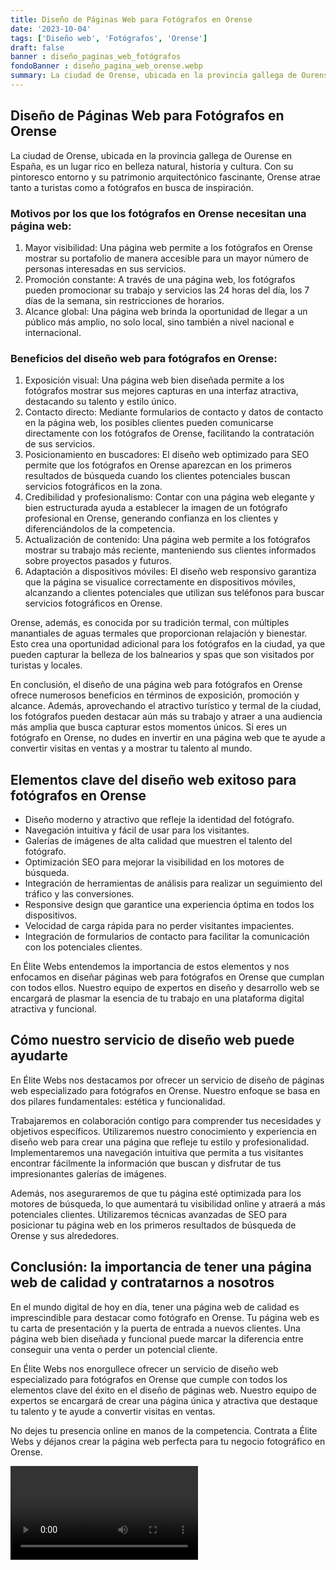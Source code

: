 ```yaml
---
title: Diseño de Páginas Web para Fotógrafos en Orense
date: '2023-10-04'
tags: ['Diseño web', 'Fotógrafos', 'Orense']
draft: false
banner : diseño_paginas_web_fotógrafos
fondoBanner : diseño_pagina_web_orense.webp
summary: La ciudad de Orense, ubicada en la provincia gallega de Ourense en España, es un lugar rico en belleza natural, historia y cultura. Con su pintoresco entorno y su patrimonio arquitectónico fascinante, Orense atrae tanto a turistas como a fotógrafos en busca de inspiración.
---
```


## Diseño de Páginas Web para Fotógrafos en Orense

La ciudad de Orense, ubicada en la provincia gallega de Ourense en España, es un lugar rico en belleza natural, historia y cultura. Con su pintoresco entorno y su patrimonio arquitectónico fascinante, Orense atrae tanto a turistas como a fotógrafos en busca de inspiración.

### Motivos por los que los fotógrafos en Orense necesitan una página web:
1. Mayor visibilidad: Una página web permite a los fotógrafos en Orense mostrar su portafolio de manera accesible para un mayor número de personas interesadas en sus servicios.
2. Promoción constante: A través de una página web, los fotógrafos pueden promocionar su trabajo y servicios las 24 horas del día, los 7 días de la semana, sin restricciones de horarios.
3. Alcance global: Una página web brinda la oportunidad de llegar a un público más amplio, no solo local, sino también a nivel nacional e internacional.

### Beneficios del diseño web para fotógrafos en Orense:
1. Exposición visual: Una página web bien diseñada permite a los fotógrafos mostrar sus mejores capturas en una interfaz atractiva, destacando su talento y estilo único.
2. Contacto directo: Mediante formularios de contacto y datos de contacto en la página web, los posibles clientes pueden comunicarse directamente con los fotógrafos de Orense, facilitando la contratación de sus servicios.
3. Posicionamiento en buscadores: El diseño web optimizado para SEO permite que los fotógrafos en Orense aparezcan en los primeros resultados de búsqueda cuando los clientes potenciales buscan servicios fotográficos en la zona.
4. Credibilidad y profesionalismo: Contar con una página web elegante y bien estructurada ayuda a establecer la imagen de un fotógrafo profesional en Orense, generando confianza en los clientes y diferenciándolos de la competencia.
5. Actualización de contenido: Una página web permite a los fotógrafos mostrar su trabajo más reciente, manteniendo sus clientes informados sobre proyectos pasados y futuros.
6. Adaptación a dispositivos móviles: El diseño web responsivo garantiza que la página se visualice correctamente en dispositivos móviles, alcanzando a clientes potenciales que utilizan sus teléfonos para buscar servicios fotográficos en Orense.

Orense, además, es conocida por su tradición termal, con múltiples manantiales de aguas termales que proporcionan relajación y bienestar. Esto crea una oportunidad adicional para los fotógrafos en la ciudad, ya que pueden capturar la belleza de los balnearios y spas que son visitados por turistas y locales.

En conclusión, el diseño de una página web para fotógrafos en Orense ofrece numerosos beneficios en términos de exposición, promoción y alcance. Además, aprovechando el atractivo turístico y termal de la ciudad, los fotógrafos pueden destacar aún más su trabajo y atraer a una audiencia más amplia que busca capturar estos momentos únicos. Si eres un fotógrafo en Orense, no dudes en invertir en una página web que te ayude a convertir visitas en ventas y a mostrar tu talento al mundo.

<GifSeo />

<Cta />

## Elementos clave del diseño web exitoso para fotógrafos en Orense

- Diseño moderno y atractivo que refleje la identidad del fotógrafo.
- Navegación intuitiva y fácil de usar para los visitantes.
- Galerías de imágenes de alta calidad que muestren el talento del fotógrafo.
- Optimización SEO para mejorar la visibilidad en los motores de búsqueda.
- Integración de herramientas de análisis para realizar un seguimiento del tráfico y las conversiones.
- Responsive design que garantice una experiencia óptima en todos los dispositivos.
- Velocidad de carga rápida para no perder visitantes impacientes.
- Integración de formularios de contacto para facilitar la comunicación con los potenciales clientes.

En Élite Webs entendemos la importancia de estos elementos y nos enfocamos en diseñar páginas web para fotógrafos en Orense que cumplan con todos ellos. Nuestro equipo de expertos en diseño y desarrollo web se encargará de plasmar la esencia de tu trabajo en una plataforma digital atractiva y funcional.

## Cómo nuestro servicio de diseño web puede ayudarte

En Élite Webs nos destacamos por ofrecer un servicio de diseño de páginas web especializado para fotógrafos en Orense. Nuestro enfoque se basa en dos pilares fundamentales: estética y funcionalidad.

Trabajaremos en colaboración contigo para comprender tus necesidades y objetivos específicos. Utilizaremos nuestro conocimiento y experiencia en diseño web para crear una página que refleje tu estilo y profesionalidad. Implementaremos una navegación intuitiva que permita a tus visitantes encontrar fácilmente la información que buscan y disfrutar de tus impresionantes galerías de imágenes.

Además, nos aseguraremos de que tu página esté optimizada para los motores de búsqueda, lo que aumentará tu visibilidad online y atraerá a más potenciales clientes. Utilizaremos técnicas avanzadas de SEO para posicionar tu página web en los primeros resultados de búsqueda de Orense y sus alrededores.

## Conclusión: la importancia de tener una página web de calidad y contratarnos a nosotros

En el mundo digital de hoy en día, tener una página web de calidad es imprescindible para destacar como fotógrafo en Orense. Tu página web es tu carta de presentación y la puerta de entrada a nuevos clientes. Una página web bien diseñada y funcional puede marcar la diferencia entre conseguir una venta o perder un potencial cliente.

En Élite Webs nos enorgullece ofrecer un servicio de diseño web especializado para fotógrafos en Orense que cumple con todos los elementos clave del éxito en el diseño de páginas web. Nuestro equipo de expertos se encargará de crear una página única y atractiva que destaque tu talento y te ayude a convertir visitas en ventas.

No dejes tu presencia online en manos de la competencia. Contrata a Élite Webs y déjanos crear la página web perfecta para tu negocio fotográfico en Orense.

<Video />

<CtaBot job='Fotógrafos' city='Orense'/>

<Gmaps query='Orense+españa+maps' />